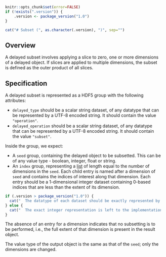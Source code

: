 ```r
knitr::opts_chunk$set(error=FALSE)
if (!exists(".version")) {
    .version <- package_version("1.0")
}
```

```r
cat("# Subset (", as.character(.version), ")", sep="")
```

## Overview

A delayed subset involves applying a slice to zero, one or more dimensions of a delayed object.
If slices are applied to multiple dimensions, the subset is defined as the outer product of all slices.

## Specification

A delayed subset is represented as a HDF5 group with the following attributes:

- `delayed_type` should be a scalar string dataset, of any datatype that can be represented by a UTF-8 encoded string.
  It should contain the value `"operation"`.
- `delayed_operation` should be a scalar string dataset, of any datatype that can be represented by a UTF-8 encoded string.
  It should contain the value `"subset"`.

Inside the group, we expect:

- A `seed` group, containing the delayed object to be subsetted. 
  This can be of any value type - boolean, integer, float or string.
- An `index` group, representing a [list](_general.md#lists) of length equal to the number of dimensions in the `seed`.
  Each child entry is named after a dimension of `seed` and contains the indices of interest along that dimension.
  Each entry should be a 1-dimensional integer dataset containing 0-based indices that are less than the extent of its dimension.
```r
if (.version > package_version("1.0")) {
  cat("  The datatype of each dataset should be exactly represented by a 64-bit unsigned integer.")
} else {
  cat("  The exact integer representation is left to the implementation.")
}
```
  The absence of an entry for a dimension indicates that no subsetting is to be performed, i.e., the full extent of that dimension is present in the result object.

The value type of the output object is the same as that of the `seed`; only the dimensions are changed.
